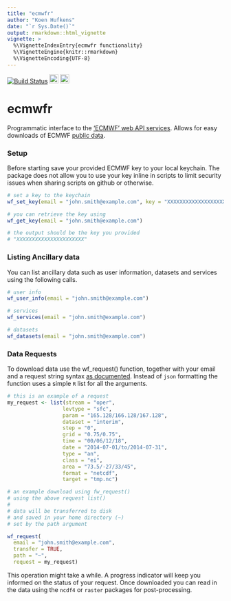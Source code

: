```yaml
---
title: "ecmwfr"
author: "Koen Hufkens"
date: "`r Sys.Date()`"
output: rmarkdown::html_vignette
vignette: >
  %\VignetteIndexEntry{ecmwfr functionality}
  %\VignetteEngine{knitr::rmarkdown}
  %\VignetteEncoding{UTF-8}
---
```


[![Build Status](https://travis-ci.org/khufkens/ecmwfr.svg?branch=master)](https://travis-ci.org/khufkens/ecmwfr)
<a href="https://www.buymeacoffee.com/H2wlgqCLO" target="_blank"><img src="https://www.buymeacoffee.com/assets/img/custom_images/orange_img.png" alt="Buy Me A Coffee" height="21px" ></a>
<a href="https://liberapay.com/khufkens/donate"><img alt="Donate using Liberapay" src="https://liberapay.com/assets/widgets/donate.svg" height="21px"></a>

# ecmwfr

Programmatic interface to the ['ECMWF' web API services](https://confluence.ecmwf.int/display/WEBAPI/ECMWF+Web+API+Home). Allows for easy downloads of ECMWF [public data](https://confluence.ecmwf.int/display/WEBAPI/Access+ECMWF+Public+Datasets).

### Setup

Before starting save your provided ECMWF key to your local keychain. The package does not allow you to use your key inline in scripts to limit security issues when sharing scripts on github or otherwise.

```r
# set a key to the keychain
wf_set_key(email = "john.smith@example.com", key = "XXXXXXXXXXXXXXXXXXXXXX")

# you can retrieve the key using
wf_get_key(email = "john.smith@example.com")

# the output should be the key you provided
# "XXXXXXXXXXXXXXXXXXXXXX"
```

### Listing Ancillary data

You can list ancillary data such as user information, datasets and services using the following calls.

```r
# user info
wf_user_info(email = "john.smith@example.com")

# services
wf_services(email = "john.smith@example.com")

# datasets
wf_datasets(email = "john.smith@example.com")
```

### Data Requests

To download data use the wf_request() function, together with your email and a request string syntax [as documented](https://confluence.ecmwf.int/display/WEBAPI/Brief+request+syntax#Briefrequestsyntax-Syntax). Instead of `json` formatting the function uses a simple `R` list for all the arguments.

```r
# this is an example of a request
my_request <- list(stream = "oper",
                  levtype = "sfc",
                  param = "165.128/166.128/167.128",
                  dataset = "interim",
                  step = "0",
                  grid = "0.75/0.75",
                  time = "00/06/12/18",
                  date = "2014-07-01/to/2014-07-31",
                  type = "an",
                  class = "ei",
                  area = "73.5/-27/33/45",
                  format = "netcdf",
                  target = "tmp.nc")

# an example download using fw_request()
# using the above request list()
# 
# data will be transferred to disk
# and saved in your home directory (~)
# set by the path argument

wf_request(
  email = "john.smith@example.com",
  transfer = TRUE,
  path = "~",
  request = my_request)

```

This operation might take a while. A progress indicator will keep you informed on the status of your request. Once downloaded you can read in the data using the `ncdf4` or `raster` packages for post-processing.

